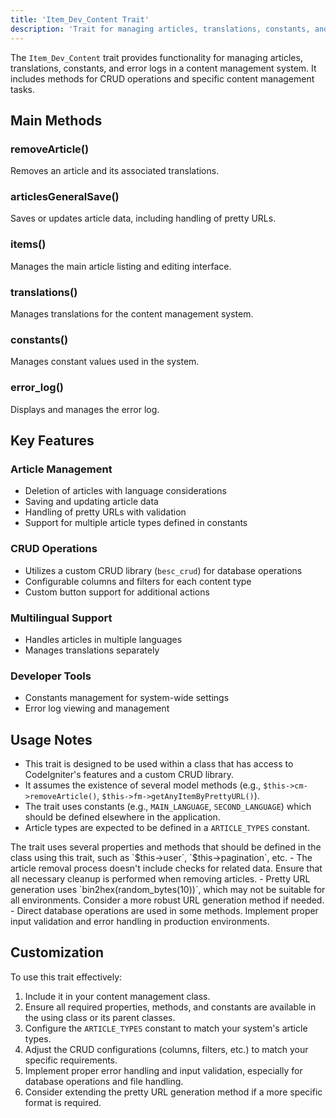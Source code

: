 ```yaml
---
title: 'Item_Dev_Content Trait'
description: 'Trait for managing articles, translations, constants, and error logs in a content management system'
---
```


The `Item_Dev_Content` trait provides functionality for managing articles, translations, constants, and error logs in a content management system. It includes methods for CRUD operations and specific content management tasks.

## Main Methods

### removeArticle()

Removes an article and its associated translations.

### articlesGeneralSave()

Saves or updates article data, including handling of pretty URLs.

### items()

Manages the main article listing and editing interface.

### translations()

Manages translations for the content management system.

### constants()

Manages constant values used in the system.

### error_log()

Displays and manages the error log.

## Key Features

### Article Management

- Deletion of articles with language considerations
- Saving and updating article data
- Handling of pretty URLs with validation
- Support for multiple article types defined in constants

### CRUD Operations

- Utilizes a custom CRUD library (`besc_crud`) for database operations
- Configurable columns and filters for each content type
- Custom button support for additional actions

### Multilingual Support

- Handles articles in multiple languages
- Manages translations separately

### Developer Tools

- Constants management for system-wide settings
- Error log viewing and management

## Usage Notes

- This trait is designed to be used within a class that has access to CodeIgniter's features and a custom CRUD library.
- It assumes the existence of several model methods (e.g., `$this->cm->removeArticle()`, `$this->fm->getAnyItemByPrettyURL()`).
- The trait uses constants (e.g., `MAIN_LANGUAGE`, `SECOND_LANGUAGE`) which should be defined elsewhere in the application.
- Article types are expected to be defined in a `ARTICLE_TYPES` constant.

<Note>
The trait uses several properties and methods that should be defined in the class using this trait, such as `$this->user`, `$this->pagination`, etc.
</Note>

<Warning>
- The article removal process doesn't include checks for related data. Ensure that all necessary cleanup is performed when removing articles.
- Pretty URL generation uses `bin2hex(random_bytes(10))`, which may not be suitable for all environments. Consider a more robust URL generation method if needed.
- Direct database operations are used in some methods. Implement proper input validation and error handling in production environments.
</Warning>

## Customization

To use this trait effectively:
1. Include it in your content management class.
2. Ensure all required properties, methods, and constants are available in the using class or its parent classes.
3. Configure the `ARTICLE_TYPES` constant to match your system's article types.
4. Adjust the CRUD configurations (columns, filters, etc.) to match your specific requirements.
5. Implement proper error handling and input validation, especially for database operations and file handling.
6. Consider extending the pretty URL generation method if a more specific format is required.